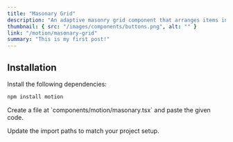 ```yaml
---
title: "Masonary Grid"
description: "An adaptive masonry grid component that arranges items in a dynamic, variable-height layout, similar to Unsplash."
thumbnail: { src: "/images/components/buttons.png", alt: "" }
link: "/motion/masonary-grid"
summary: "This is my first post!"
---
```


<ComponentPreview name="masonary-grid-demo" />

## Installation

<Steps>
<Step>
Install the following dependencies:
</Step>

```bash
npm install motion
```

<Step>
Create a file at `components/motion/masonary.tsx` and paste the given code.
</Step>

<CollapsibleSource name="masonary-grid" />

<Step>Update the import paths to match your project setup.</Step>

</Steps>
